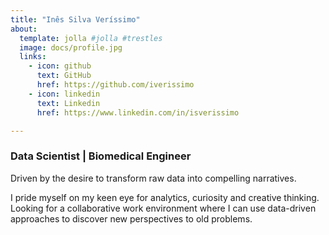 ```yaml
---
title: "Inês Silva Veríssimo"
about:
  template: jolla #jolla #trestles
  image: docs/profile.jpg
  links:
    - icon: github
      text: GitHub
      href: https://github.com/iverissimo
    - icon: linkedin
      text: Linkedin
      href: https://www.linkedin.com/in/isverissimo

---
```


### Data Scientist | Biomedical Engineer

Driven by the desire to transform raw data into compelling narratives. 

I pride myself on my keen eye for analytics, curiosity and creative thinking. Looking for a collaborative work environment where I can use data-driven approaches to discover new perspectives to old problems.



